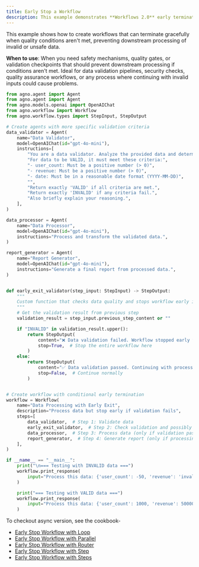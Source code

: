```yaml
---
title: Early Stop a Workflow
description: This example demonstrates **Workflows 2.0** early termination of a running workflow.
---
```


This example shows how to create workflows that can terminate 
gracefully when quality conditions aren't met, preventing downstream processing of 
invalid or unsafe data.

**When to use**: When you need safety mechanisms, quality gates, or validation checkpoints 
that should prevent downstream processing if conditions aren't met. Ideal for data 
validation pipelines, security checks, quality assurance workflows, or any process where 
continuing with invalid inputs could cause problems.

```python early_stop_workflow_with_agents.py
from agno.agent import Agent
from agno.agent import Agent
from agno.models.openai import OpenAIChat
from agno.workflow import Workflow
from agno.workflow.types import StepInput, StepOutput

# Create agents with more specific validation criteria
data_validator = Agent(
    name="Data Validator",
    model=OpenAIChat(id="gpt-4o-mini"),
    instructions=[
        "You are a data validator. Analyze the provided data and determine if it's valid.",
        "For data to be VALID, it must meet these criteria:",
        "- user_count: Must be a positive number (> 0)",
        "- revenue: Must be a positive number (> 0)",
        "- date: Must be in a reasonable date format (YYYY-MM-DD)",
        "",
        "Return exactly 'VALID' if all criteria are met.",
        "Return exactly 'INVALID' if any criteria fail.",
        "Also briefly explain your reasoning.",
    ],
)

data_processor = Agent(
    name="Data Processor",
    model=OpenAIChat(id="gpt-4o-mini"),
    instructions="Process and transform the validated data.",
)

report_generator = Agent(
    name="Report Generator",
    model=OpenAIChat(id="gpt-4o-mini"),
    instructions="Generate a final report from processed data.",
)


def early_exit_validator(step_input: StepInput) -> StepOutput:
    """
    Custom function that checks data quality and stops workflow early if invalid
    """
    # Get the validation result from previous step
    validation_result = step_input.previous_step_content or ""

    if "INVALID" in validation_result.upper():
        return StepOutput(
            content="❌ Data validation failed. Workflow stopped early to prevent processing invalid data.",
            stop=True,  # Stop the entire workflow here
        )
    else:
        return StepOutput(
            content="✅ Data validation passed. Continuing with processing...",
            stop=False,  # Continue normally
        )


# Create workflow with conditional early termination
workflow = Workflow(
    name="Data Processing with Early Exit",
    description="Process data but stop early if validation fails",
    steps=[
        data_validator,  # Step 1: Validate data
        early_exit_validator,  # Step 2: Check validation and possibly stop early
        data_processor,  # Step 3: Process data (only if validation passed)
        report_generator,  # Step 4: Generate report (only if processing completed)
    ],
)

if __name__ == "__main__":
    print("\n=== Testing with INVALID data ===")
    workflow.print_response(
        input="Process this data: {'user_count': -50, 'revenue': 'invalid_amount', 'date': 'bad_date'}"
    )

    print("=== Testing with VALID data ===")
    workflow.print_response(
        input="Process this data: {'user_count': 1000, 'revenue': 50000, 'date': '2024-01-15'}"
    )
```

To checkout async version, see the cookbook-
- [Early Stop Workflow with Loop](https://github.com/agno-agi/agno/tree/main/cookbook/workflows/06_advanced_concepts/02_early_stopping/early_stop_workflow_with_loop.py)
- [Early Stop Workflow with Parallel](https://github.com/agno-agi/agno/tree/main/cookbook/workflows/06_advanced_concepts/02_early_stopping/early_stop_workflow_with_parallel.py)
- [Early Stop Workflow with Router](https://github.com/agno-agi/agno/tree/main/cookbook/workflows/06_advanced_concepts/02_early_stopping/early_stop_workflow_with_router.py)
- [Early Stop Workflow with Step](https://github.com/agno-agi/agno/tree/main/cookbook/workflows/06_advanced_concepts/02_early_stopping/early_stop_workflow_with_step.py)
- [Early Stop Workflow with Steps](https://github.com/agno-agi/agno/tree/main/cookbook/workflows/06_advanced_concepts/02_early_stopping/early_stop_workflow_with_steps.py)